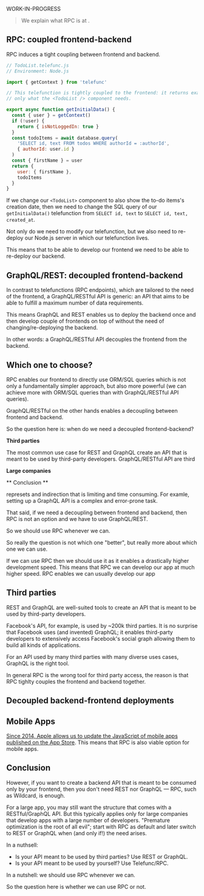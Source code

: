 
WORK-IN-PROGRESS

> We explain what RPC is at <Link href="/tour"/>.

## RPC: coupled frontend-backend

RPC induces a tight coupling between frontend and backend.

~~~js
// TodoList.telefunc.js
// Environment: Node.js

import { getContext } from 'telefunc'

// This telefunction is tightly coupled to the frontend: it returns exactly and
// only what the <TodoList /> component needs.

export async function getInitialData() {
  const { user } = getContext()
  if (!user) {
    return { isNotLoggedIn: true }
  }
  const todoItems = await database.query(
    'SELECT id, text FROM todos WHERE authorId = :authorId',
    { authorId: user.id }
  )
  const { firstName } = user
  return {
    user: { firstName },
    todoItems
  }
}
~~~

If we change our `<TodoList>` component to also show the to-do items's creation date,
then we need to change the SQL query of our `getInitialData()` telefunction from `SELECT id, text` to `SELECT id, text, created_at`.

Not only do we need to modify our telefunction, but we also need to re-deploy our Node.js server in which our telefunction lives.

This means that to be able to develop our frontend we need to be able to re-deploy our backend.


## GraphQL/REST: decoupled frontend-backend

In contrast to telefunctions (RPC endpoints), which are tailored to the need of the frontend, a GraphQL/RESTful API is generic:
an API that aims to be able to fulfill a maximum number of data requirements.

This means GraphQL and REST enables us to deploy the backend once
and then develop couple of frontends on top of 
without the need of changing/re-deploying the backend.

In other words: a GraphQL/RESTful API decouples the frontend from the backend.


## Which one to choose?

RPC enables our frontend to directly use ORM/SQL queries which is not only a fundamentally simpler approach, but also more powerful (we can achieve more with ORM/SQL queries than with GraphQL/RESTful API queries).

GraphQL/RESTful on the other hands enables a decoupling between frontend and backend.

So the question here is: when do we need a decoupled frontend-backend?

**Third parties**

The most common use case for REST and GraphQL create an API that is meant to be used by third-party developers.
GraphQL/RESTful API are third

**Large companies**


** Conclusion **

represets and indirection that is limiting and time consuming.
For examle, setting up a GraphQL API is a complex and error-prone task.

That said, if we need a decoupling between frontend and backend, then RPC is not an option and we have to use GraphQL/REST.

So we should use RPC whenever we can.


So really the question is not which one "better", but really more about which one we can use.

If we can use RPC then we should use it as it enables a drastically higher development speed.
This means that RPC we can develop our app at much higher speed.
RPC enables we can usually develop our app


## Third parties

REST and GraphQL are well-suited tools to create an API that is meant to be used by third-party developers.

Facebook's API, for example, is used by ~200k third parties. It is no surprise that Facebook uses (and invented) GraphQL; it enables third-party developers to extensively access Facebook's social graph allowing them to build all kinds of applications.

For an API used by many third parties with many diverse uses cases, GraphQL is the right tool.

In general RPC is the wrong tool for third party access, the reason is that RPC tighlty couples the frontend and backend together.

## Decoupled backend-frontend deployments

## Mobile Apps


[Since 2014, Apple allows us to update the JavaScript of mobile apps published on the App Store](https://softwareengineering.stackexchange.com/questions/232484/ios-app-updates-that-dont-require-app-store-submission).
This means that RPC is also viable option for mobile apps.

## Conclusion

However, if you want to create a backend API that is meant to be consumed only by your frontend, then you don't need REST nor GraphQL — RPC, such as Wildcard, is enough.

For a large app, you may still want the structure that comes with a RESTful/GraphQL API. But this typically applies only for large companies that develop apps with a large number of developers. "Premature optimization is the root of all evil"; start with RPC as default and later switch to REST or GraphQL when (and only if!) the need arises.

In a nuthsell:
 - Is your API meant to be used by third parties? Use REST or GraphQL.
 - Is your API meant to be used by yourself? Use Telefunc/RPC.

In a nutshell: we should use RPC whenever we can.

So the question here is whether we can use RPC or not.

